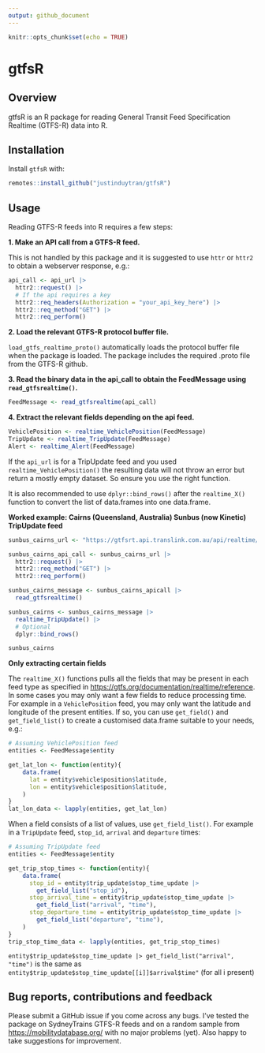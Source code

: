 ```yaml
---
output: github_document
---
```


```r
knitr::opts_chunk$set(echo = TRUE)
```

# gtfsR

## Overview

gtfsR is an R package for reading General Transit Feed Specification Realtime (GTFS-R) data into R.

## Installation

Install `gtfsR` with:

```r
remotes::install_github("justinduytran/gtfsR")
```

## Usage

Reading GTFS-R feeds into R requires a few steps:

**1. Make an API call from a GTFS-R feed.**

This is not handled by this package and it is suggested to use `httr` or `httr2` to obtain a webserver response, e.g.:

```r
api_call <- api_url |>
  httr2::request() |>
  # If the api requires a key
  httr2::req_headers(Authorization = "your_api_key_here") |>
  httr2::req_method("GET") |>
  httr2::req_perform()
```

**2. Load the relevant GTFS-R protocol buffer file.**

`load_gtfs_realtime_proto()` automatically loads the protocol buffer file when the package is loaded. The package includes the required .proto file from the GTFS-R github.

**3. Read the binary data in the api_call to obtain the FeedMessage using `read_gtfsrealtime()`.**

```r
FeedMessage <- read_gtfsrealtime(api_call)
```

**4. Extract the relevant fields depending on the api feed.**

```r
VehiclePosition <- realtime_VehiclePosition(FeedMessage)
TripUpdate <- realtime_TripUpdate(FeedMessage)
Alert <- realtime_Alert(FeedMessage)
```

If the `api_url` is for a TripUpdate feed and you used `realtime_VehiclePosition()` the resulting data will not throw an error but return a mostly empty dataset. So ensure you use the right function.

It is also recommended to use `dplyr::bind_rows()` after the `realtime_X()` function to convert the list of data.frames into one data.frame.

**Worked example: Cairns (Queensland, Australia) Sunbus (now Kinetic) TripUpdate feed**

```r
sunbus_cairns_url <- "https://gtfsrt.api.translink.com.au/api/realtime/CNS/TripUpdates"

sunbus_cairns_api_call <- sunbus_cairns_url |>
  httr2::request() |>
  httr2::req_method("GET") |>
  httr2::req_perform()

sunbus_cairns_message <- sunbus_cairns_apicall |>
  read_gtfsrealtime()

sunbus_cairns <- sunbus_cairns_message |>
  realtime_TripUpdate() |>
  # Optional
  dplyr::bind_rows()

sunbus_cairns
```

**Only extracting certain fields**

The `realtime_X()` functions pulls all the fields that may be present in each feed type as specified in <https://gtfs.org/documentation/realtime/reference>. In some cases you may only want a few fields to reduce processing time. For example in a `VehiclePosition` feed, you may only want the latitude and longitude of the present entities. If so, you can use `get_field()` and `get_field_list()` to create a customised data.frame suitable to your needs, e.g.:

```r
# Assuming VehiclePosition feed
entities <- FeedMessage$entity

get_lat_lon <- function(entity){
    data.frame(
      lat = entity$vehicle$position$latitude,
      lon = entity$vehicle$position$latitude,
    )
}
lat_lon_data <- lapply(entities, get_lat_lon)
```

When a field consists of a list of values, use `get_field_list()`. For example in a `TripUpdate` feed, `stop_id`, `arrival` and `departure` times:

```r
# Assuming TripUpdate feed
entities <- FeedMessage$entity

get_trip_stop_times <- function(entity){
    data.frame(
      stop_id = entity$trip_update$stop_time_update |>
        get_field_list("stop_id"),
      stop_arrival_time = entity$trip_update$stop_time_update |>
        get_field_list("arrival", "time"),
      stop_departure_time = entity$trip_update$stop_time_update |>
        get_field_list("departure", "time"),
    )
}
trip_stop_time_data <- lapply(entities, get_trip_stop_times)
```
`entity$trip_update$stop_time_update |> get_field_list("arrival", "time")` is the same as `entity$trip_update$stop_time_update[[i]]$arrival$time"` (for all i present)

## Bug reports, contributions and feedback

Please submit a GitHub issue if you come across any bugs. I've tested the package on SydneyTrains GTFS-R feeds and on a random sample from <https://mobilitydatabase.org/> with no major problems (yet). Also happy to take suggestions for improvement.
